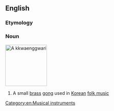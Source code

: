 ==English==

===Etymology===
{{etyl|ko}} {{term|꽹과리|lang=ko}}

===Noun===
[[Image:Kkwaenggwari.jpg|thumb|right|130px|A ''kkwaenggwari'']]
{{wikipedia|Kkwaenggwari}}
{{en-noun|-}}

# A small [[brass]] [[gong]] used in [[Korean]] [[folk music]]

[[Category:en:Musical instruments]]